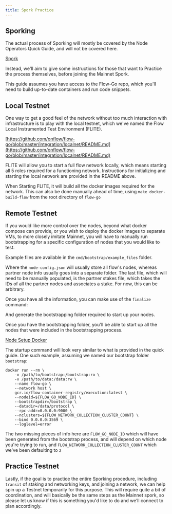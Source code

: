 ```yaml
---
title: Spork Practice
---
```


## Sporking

The actual process of Sporking will mostly be covered by the Node Operators Quick Guide, and will not be covered here.

[Spork](../spork.mdx)

Instead, we'll aim to give some instructions for those that want to Practice the process themselves, before joining the Mainnet Spork.

This guide assumes you have access to the Flow-Go repo, which you'll need to build up-to-date containers and run code snippets.

[](https://github.com/onflow/flow-go)

## Local Testnet

One way to get a good feel of the network without too much interaction with infrastructure is to play with the local testnet, which we've named the Flow Local Instrumented Test Environment (FLITE).

[https://github.com/onflow/flow-go/blob/master/integration/localnet/README.md](https://github.com/onflow/flow-go/blob/master/integration/localnet/README.md)

FLITE will allow you to start a full flow network locally, which means starting all 5 roles required for a functioning network. Instructions for initializing and starting the local network are provided in the README above.

When Starting FLITE, it will build all the docker images required for the network. This can also be done manually ahead of time, using `make docker-build-flow` from the root directory of `flow-go`

## Remote Testnet

If you would like more control over the nodes, beyond what docker compose can provide, or you wish to deploy the docker images to separate VMs, to more closely imitate Mainnet, you will have to manually run bootstrapping for a specific configuration of nodes that you would like to test.

[](https://github.com/onflow/flow-go/blob/master/cmd/bootstrap/README.md)

Example files are available in the `cmd/bootstrap/example_files` folder.

Where the `node-config.json` will usually store all flow's nodes, whereas partner node info usually goes into a separate folder. The last file, which will need to be manually populated, is the partner stakes file, which takes the IDs of all the partner nodes and associates a stake. For now, this can be arbitrary.

Once you have all the information, you can make use of the `finalize` command:

[](https://github.com/onflow/flow-go/tree/master/cmd/bootstrap#example-1)

And generate the bootstrapping folder required to start up your nodes.

Once you have the bootstrapping folder, you'll be able to start up all the nodes that were included in the bootstrapping process.

[Node Setup Docker](../../node-setup.mdx#docker)

The startup command will look very similar to what is provided in the quick guide. One such example, assuming we named our bootstrap folder `bootstrap`:

```shell
docker run --rm \
    -v /path/to/bootstrap:/bootstrap:ro \
    -v /path/to/data:/data:rw \
    --name flow-go \
    --network host \
    gcr.io/flow-container-registry/execution:latest \
    --nodeid=${FLOW_GO_NODE_ID} \
    --bootstrapdir=/bootstrap \
    --datadir=/data/protocol \
    --rpc-addr=0.0.0.0:9000 \
    --nclusters=${FLOW_NETWORK_COLLECTION_CLUSTER_COUNT} \
    --bind 0.0.0.0:3569 \
    --loglevel=error
```

The two missing pieces of info here are `FLOW_GO_NODE_ID` which will have been generated from the bootstrap process, and will depend on which node you're trying to run, and `FLOW_NETWORK_COLLECTION_CLUSTER_COUNT` which we've been defaulting to `2`

## Practice Testnet

Lastly, if the goal is to practice the entire Sporking procedure, including `transit` of staking and networking keys, and joining a network, we can help spin up a Testnet temporarily for this purpose. This will require quite a bit of coordination, and will basically be the same steps as the Mainnet spork, so please let us know if this is something you'd like to do and we’ll connect to plan accordingly.
